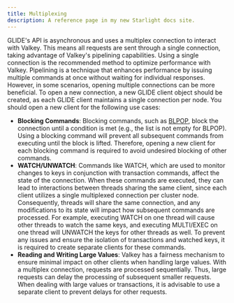 ```yaml
---
title: Multiplexing
description: A reference page in my new Starlight docs site.
---
```


GLIDE's API is asynchronous and uses a multiplex connection to interact with Valkey. This means all requests are sent through a single connection, taking advantage of Valkey's pipelining capabilities. Using a single connection is the recommended method to optimize performance with Valkey. Pipelining is a technique that enhances performance by issuing multiple commands at once without waiting for individual responses.
However, in some scenarios, opening multiple connections can be more beneficial. To open a new connection, a new GLIDE client object should be created, as each GLIDE client maintains a single connection per node. You should open a new client for the following use cases:
- **Blocking Commands**: Blocking commands, such as [BLPOP](https://valkey.io/commands/blpop/), block the connection until a condition is met (e.g., the list is not empty for BLPOP). Using a blocking command will prevent all subsequent commands from executing until the block is lifted. Therefore, opening a new client for each blocking command is required to avoid undesired blocking of other commands.
- **WATCH/UNWATCH**: Commands like WATCH, which are used to monitor changes to keys in conjunction with transaction commands, affect the state of the connection. When these commands are executed, they can lead to interactions between threads sharing the same client, since each client utilizes a single multiplexed connection per cluster node. Consequently, threads will share the same connection, and any modifications to its state will impact how subsequent commands are processed. For example, executing WATCH on one thread will cause other threads to watch the same keys, and executing MULTI/EXEC on one thread will UNWATCH the keys for other threads as well. To prevent any issues and ensure the isolation of transactions and watched keys, it is required to create separate clients for these commands.
- **Reading and Writing Large Values**: Valkey has a fairness mechanism to ensure minimal impact on other clients when handling large values. With a multiplex connection, requests are processed sequentially. Thus, large requests can delay the processing of subsequent smaller requests. When dealing with large values or transactions, it is advisable to use a separate client to prevent delays for other requests.
